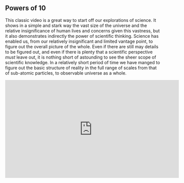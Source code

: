 ## Powers of 10 {#powers}

This classic video is a great way to start off our explorations of science. It shows in a simple and stark way the vast size of the universe and the relative insignificance of human lives and concerns given this vastness, but it also demonstrates indirectly the power of scientific thinking. Science has enabled us, from our relatively insignificant and limited vantage point, to figure out the overall picture of the whole. Even if there are still may details to be figured out, and even if there is plenty that a scientific perspective *must* leave out, it is nothing short of astounding to see the sheer scope of scientific knowledge. In a relatively short period of time we have manged to figure out the basic structure of reality in the full range of scales from that of sub-atomic particles, to observable universe as a whole. 

:::{.video}

<iframe width="560" height="315" src="https://www.youtube.com/embed/0fKBhvDjuy0" frameborder="0" allow="accelerometer; autoplay; encrypted-media; gyroscope; picture-in-picture" allowfullscreen></iframe>

:::